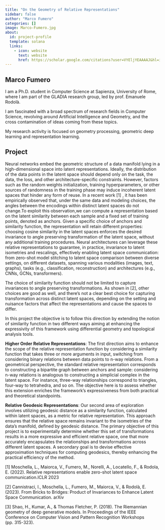 ```yaml
---
title: "On the Geometry of Relative Representations"
sidebar: false
author: "Marco Fumero"
categories: []
image: Marco-Fumero.jpg
about:
  id: project-profile
  template: solana
  links:
    - icon: website
      text: website
      href: https://scholar.google.com/citations?user=VYEljYEAAAAJ&hl=it&authuser=1
---
```

## Marco Fumero
I am a Ph.D. student in Computer Science at Sapienza, University of Rome, where I am part of the GLADIA research group, led by prof. Emanuele Rodolà.

I am fascinated with a broad spectrum of research fields in Computer Science, revolving around Artificial Intelligence and Geometry, and the cross contamination of ideas coming from these topics.

My research activity is focused on geometry processing, geometric deep learning and representation learning.


## Project
Neural networks embed the geometric structure of a data manifold lying in a high-dimensional space into latent representations. Ideally, the distribution of the data points in the latent space should depend only on the task, the data, the loss, and other architecture-specific constraints. However, factors such as the random weights initialization, training hyperparameters, or other sources of randomness in the training phase may induce incoherent latent spaces that hinder any form of reuse. In a recent work [1] , it has been empirically observed that, under the same data and modeling choices, the angles between the encodings within distinct latent spaces do not change.To exploit this observation,we can compute a representation based on the latent similarity between each sample and a fixed set of training points, denoted as anchors.
Given a specific choice of anchors and similarity function, the representation will retain different properties: choosing cosine similarity in the latent spaces enforces the desired invariance to angle preserving transformation of the latent space, without any additional training procedures.
Neural architectures can leverage these relative representations to guarantee, in practice, invariance to latent isometries and rescalings, effectively enabling latent space communication: from zero-shot model stitching to latent space comparison between diverse settings, on different datasets, spanning various modalities (images, text, graphs), tasks (e.g., classification, reconstruction) and architectures (e.g., CNNs, GCNs, transformers).


The choice of similarity function should not be limited to capture invariances to angle preserving transformations. As shown in [2], other choices are good as well, and there’s not a clear best choice for capturing transformation across distinct latent spaces, depending on the setting and nuisance factors that affect the representations and cause the spaces to differ.

In this project the objective is to follow this direction by extending  the notion of similarity function in two different ways aiming at enhancing the expressivity of this framework using differential geometry and topological analysis tools.


**Higher Order Relative Representations**: The first direction aims to enhance the scope of the relative representation function by considering a similarity function that takes three or more arguments in input, switching from considering binary relations between data points to n-way relations. From a geometrical perspective, the standard relative representation corresponds to constructing a bipartite graph between anchors and sample: considering n-way relations is analogous to constructing a simplicial complex in the latent space. For instance, three-way relationships correspond to  triangles, four-way to tetrahedra, and so on. The objective here is to assess whether this extension enriches the framework's expressiveness from both practical and theoretical standpoints.

**Relative Geodesic Representations**: Our second area of exploration involves utilizing geodesic distance as a similarity function, calculated within latent spaces, as a metric for relative representation. This approach ensures that the relative space remains invariant to the isometries of the data's manifold, defined by geodesic distance. The primary objective of this project is to experimentally determine whether this set of transformations results in a more expressive and efficient relative space, one that more accurately encapsulates the relationships and transformations across different latent spaces. A secondary goal is to devise effective approximation techniques for computing geodesics, thereby enhancing the practical efficiency of the method.


[1] Moschella, L., Maiorca, V., Fumero, M., Norelli, A., Locatello, F., & Rodola, E. (2022). Relative representations enable zero-shot latent space communication.ICLR 2023

[2] Cannistraci, I., Moschella, L., Fumero, M., Maiorca, V., & Rodolà, E. (2023). From Bricks to Bridges: Product of Invariances to Enhance Latent Space Communication. arXiv

[3] Shao, H., Kumar, A., & Thomas Fletcher, P. (2018). The Riemannian geometry of deep generative models. In Proceedings of the IEEE Conference on Computer Vision and Pattern Recognition Workshops (pp. 315-323).
